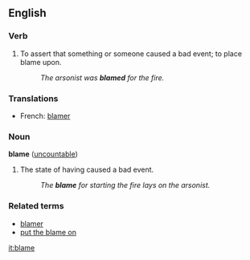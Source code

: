 ==English==

===Verb===
{{en-infl-reg-other-e|blam|e}}
# To assert that something or someone caused a bad event; to place blame upon.
#:''The arsonist was '''blamed''' for the fire.''

===Translations===
*French: [[blamer]]

===Noun===
'''blame''' ([[uncountable]])
# The state of having caused a bad event.
#:''The '''blame''' for starting the fire lays on the arsonist.''

===Related terms===
*[[blamer]]
*[[put the blame on]]

[[it:blame]]